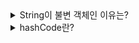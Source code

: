 <details>
<summary>String이 불변 객체인 이유는?</summary>
- String은 기본 타입이 아닌 참조 타입이라는 것
- Java에서 String은 String constant pool에서 따로 관리 => 새 객체를 생성하는 것이 아닌 이 풀에서 기존 객체를 반환하여 메모리 사용량을 줄이고 성능이 최적화 된다.
- 네트워크 연결이나 파일 경로 같은 중요한 정보를 String으로 표현되는 경우, String이 불변이 아니면 중간에 변경 가능성이 있기 때문에 보안 문제가 줄어든다.
- 여러 스레드에서 접근하더라도 불변이기 때문에 보안 문제가 줄어든다.
- hashCode를 캐싱할 수 있다.
</details>

<details>
<summary>hashCode란?</summary>
- Object 클래스에 정의된 메서드로, 객체의 메모리 번지를 이용해서 만든 객체를 식별하는 하나의 정수값
- 두 객체가 equals 메서드를 통해 동일하다고 판단된다면, 이 두 객체의 hashCode 값도 동일해야한다.
</details>